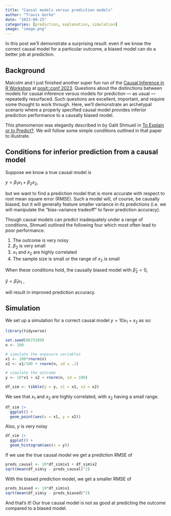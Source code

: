 ```yaml
---
title: "Causal models versus prediction models"
author: "Travis Gerke"
date: "2023-09-25"
categories: [prediction, explanation, simulation]
image: "image.png"
---
```


In this post we'll demonstrate a surprising result: even if we know the correct causal model for a particular outcome, a biased model can do a better job at prediction.

## Background

Malcolm and I just finished another super fun run of the [Causal Inference in R Workshop](https://r-causal.github.io/causal_workshop_website/) at [posit::conf 2023](https://posit.co/conference/). Questions about the distinctions between models for causal inference versus models for prediction --- as usual --- repeatedly resurfaced. Such questions are excellent, important, and require some thought to work through. Here, we'll demonstrate an archetypal scenario where a properly specified causal model provides inferior prediction performance to a causally biased model.

This phenomenon was elegantly described in by Galit Shmueli in [To Explain or to Predict?](https://www.stat.berkeley.edu/~aldous/157/Papers/shmueli.pdf). We will follow some simple conditions outlined in that paper to illustrate.

## Conditions for inferior prediction from a causal model

Suppose we know a true causal model is

$y = \beta_1x_1 + \beta_2x_2$,

but we want to find a prediction model that is more accurate with respect to root mean square error (RMSE). Such a model will, of course, be causally biased, but it will generally feature smaller variance in its predictions (i.e. we will manipulate the "bias-variance tradeoff" to favor prediction accuracy). 

Though causal models can predict inadequately under a range of conditions, Shmueli outlined the following four which most often lead to poor performance. 

1. The outcome is very noisy
2. $\beta_2$ is very small
3. $x_1$ and $x_2$ are highly correlated
4. The sample size is small _or_ the range of $x_2$ is small

When these conditions hold, the causally biased model with $\hat\beta_2 = 0$,

$\hat y = \hat\beta_1x_1$ ,

will result in improved prediction accuracy. 

## Simulation

We set up a simulation for a correct causal model $y = 10x_1 + x_2$ as so:

```r
library(tidyverse)

set.seed(8675309)
n <- 100

# simulate the exposure variables
x1 <- 100*rnorm(n)
x2 <- x1/100 + rnorm(n, sd = .1)

# simulate the outcome
y <- 10*x1 + x2 + rnorm(n, sd = 100)

df_sim <- tibble(y = y, x1 = x1, x2 = x2)
```

We see that $x_1$ and $x_2$ are highly correlated, with $x_2$ having a small range.

```r
df_sim |> 
  ggplot() + 
  geom_point(aes(x = x1, y = x2))
```

Also, $y$ is very noisy

```r
df_sim |> 
  ggplot() + 
  geom_histogram(aes(x = y))
```

If we use the true causal model we get a prediction RMSE of 

```r
preds_causal <- 10*df_sim$x1 + df_sim$x2
sqrt(mean(df_sim$y - preds_causal)^2)
```

With the biased prediction model, we get a smaller RMSE of

```r
preds_biased <- 10*df_sim$x1
sqrt(mean(df_sim$y - preds_biased)^2)
```

And that's it! Our true causal model is not as good at predicting the outcome compared to a biased model.
